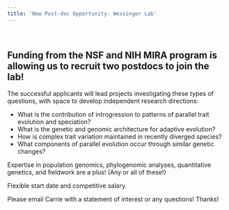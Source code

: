 ```yaml
---
title: 'New Post-doc Opportunity- Wessinger Lab'
---
```

<!--hello, this is an html comment--> 
<!--the title here NORMALLY controls the big text at the top of this web page as well as the title shown within the tab but I changed that so this title only controls the text within the tab for all .Rmds/.htmls (the change is coded within the in_header.html) because I wanted the information in the tab to say something different than the text at the top of each web page--> 
<br>
<!-- anything within carrots is html code that will by knitted into the .html output my knitting the .rmd-->
<!-- br means break and inserts an empty line, i think the size of the break is based on the default size of the body text-->

## Funding from the NSF and NIH MIRA program is allowing us to recruit two postdocs to join the lab!

The successful applicants will lead projects investigating these types of questions, with space to develop independent research directions:

  * What is the contribution of introgression to patterns of parallel trait evolution and speciation?
  * What is the genetic and genomic architecture for adaptive evolution?
  * How is complex trait variation maintained in recently diverged species?
  * What components of parallel evolution occur through similar genetic changes?

Expertise in population genomics, phylogenomic analyses, quantitative genetics, and fieldwork are a plus! (Any or all of these!)

Flexible start date and competitive salary.

Please email Carrie with a statement of interest or any questions! Thanks!
